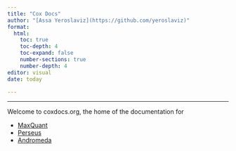 ```yaml
---
title: "Cox Docs"
author: "[Assa Yeroslaviz](https://github.com/yeroslaviz)"
format: 
  html:
    toc: true
    toc-depth: 4
    toc-expand: false
    number-sections: true
    number-depth: 4
editor: visual
date: today

---
```


----


Welcome to coxdocs.org, the home of the documentation for

* [MaxQuant](maxquant_functions.html)
* [Perseus](perseus_instructions.html)
* [Andromeda](andromeda_instructions.html)

